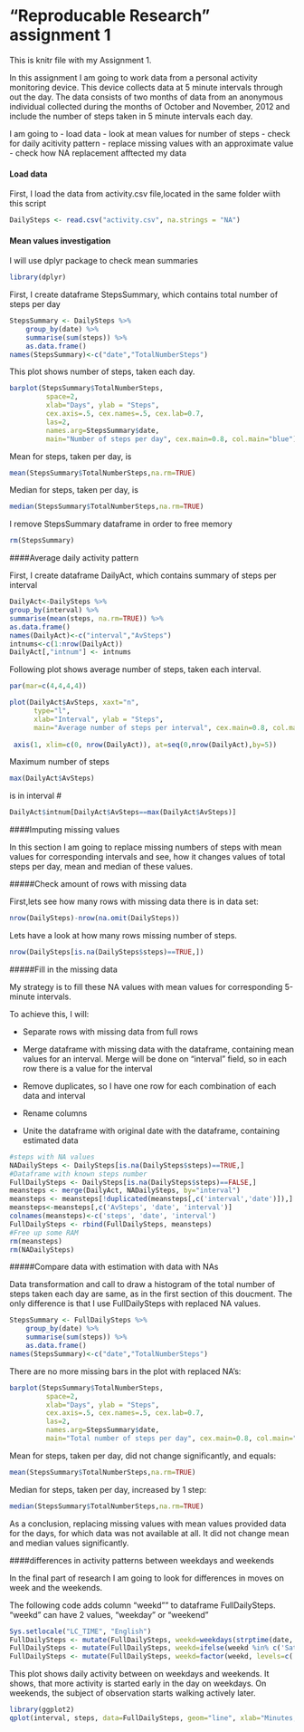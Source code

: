 "Reproducable Research" assignment 1
====================================


This is knitr file with my Assignment 1.

In this assignment I am going to work data from a personal activity monitoring device. This device collects data at 5 minute intervals through out the day. The data consists of two months of data from an anonymous individual collected during the months of October and November, 2012 and include the number of steps taken in 5 minute intervals each day.


I am going to 
- load data 
- look at mean values for number of steps
- check for daily acitivity pattern
- replace missing values with an approximate value
- check how NA replacement afftected my data

#### Load data

First, I load the data from activity.csv file,located in the same folder wiith this script

```r
DailySteps <- read.csv("activity.csv", na.strings = "NA")

```

#### Mean values investigation
I will use dplyr package to check mean summaries
```r
library(dplyr)
```

First, I create dataframe StepsSummary, which contains total number of steps per day


```r
StepsSummary <- DailySteps %>%
    group_by(date) %>%
    summarise(sum(steps)) %>%
    as.data.frame()
names(StepsSummary)<-c("date","TotalNumberSteps")
```

This plot shows number of steps, taken each day.

```r
barplot(StepsSummary$TotalNumberSteps, 
         space=2, 
         xlab="Days", ylab = "Steps", 
         cex.axis=.5, cex.names=.5, cex.lab=0.7, 
         las=2, 
         names.arg=StepsSummary$date, 
         main="Number of steps per day", cex.main=0.8, col.main="blue")
```

Mean for steps, taken per day, is 
```r
mean(StepsSummary$TotalNumberSteps,na.rm=TRUE)
```


Median for steps, taken per day, is 
```r
median(StepsSummary$TotalNumberSteps,na.rm=TRUE)
```
I remove StepsSummary dataframe in order to free memory
```r
rm(StepsSummary)
```

####Average daily activity pattern

First, I create dataframe DailyAct, which contains summary of steps per interval

```r

DailyAct<-DailySteps %>%
group_by(interval) %>%
summarise(mean(steps, na.rm=TRUE)) %>%
as.data.frame()
names(DailyAct)<-c("interval","AvSteps")
intnums<-c(1:nrow(DailyAct))
DailyAct[,"intnum"] <- intnums

```

Following plot shows average number of steps, taken each interval.

```r
par(mar=c(4,4,4,4))

plot(DailyAct$AvSteps, xaxt="n", 
      type="l",  
      xlab="Interval", ylab = "Steps",  
      main="Average number of steps per interval", cex.main=0.8, col.main="blue")
 
 axis(1, xlim=c(0, nrow(DailyAct)), at=seq(0,nrow(DailyAct),by=5))
```
Maximum number of steps 
```r
max(DailyAct$AvSteps) 
```

is in interval #
```r
DailyAct$intnum[DailyAct$AvSteps==max(DailyAct$AvSteps)]
```


####Imputing missing values

In this section I am going to replace missing numbers of steps with mean values for corresponding intervals and see, how it changes values of total steps per day, mean and median of these values.

#####Check amount of rows with missing data

First,lets see how many rows with missing data there is in data set:

```r
nrow(DailySteps)-nrow(na.omit(DailySteps))
```

Lets have a look at how many rows missing number of steps.

```r
nrow(DailySteps[is.na(DailySteps$steps)==TRUE,])
```
#####Fill in the missing data

My strategy is to  fill these NA values with mean values for corresponding 5-minute intervals.

To achieve this, I will:

- Separate rows with missing data from full rows 

- Merge dataframe with missing data with the dataframe, containing mean values for an interval. Merge will be done on "interval" field, so in each row there is a value for the interval

- Remove duplicates, so I have one row for each combination of each data and interval

- Rename columns

- Unite the dataframe with original date with the dataframe, containing estimated data


```r
#steps with NA values
NADailySteps <- DailySteps[is.na(DailySteps$steps)==TRUE,]
#Dataframe with known steps number
FullDailySteps <- DailySteps[is.na(DailySteps$steps)==FALSE,]
meansteps <- merge(DailyAct, NADailySteps, by="interval")
meansteps <- meansteps[!duplicated(meansteps[,c('interval','date')]),]
meansteps<-meansteps[,c('AvSteps', 'date', 'interval')]
colnames(meansteps)<-c('steps', 'date', 'interval')
FullDailySteps <- rbind(FullDailySteps, meansteps)
#Free up some RAM
rm(meansteps)
rm(NADailySteps)
```
#####Compare data with estimation with data with NAs

Data transformation and call to draw a histogram of the total number of steps taken each day are same, as in the first section of this doucment.
The only difference is that I use FullDailySteps with replaced NA values.

```r
StepsSummary <- FullDailySteps %>%
    group_by(date) %>%
    summarise(sum(steps)) %>%
    as.data.frame()
names(StepsSummary)<-c("date","TotalNumberSteps")

```
There are no more missing bars in the plot with replaced NA's:

```r
barplot(StepsSummary$TotalNumberSteps, 
         space=2, 
         xlab="Days", ylab = "Steps", 
         cex.axis=.5, cex.names=.5, cex.lab=0.7, 
         las=2, 
         names.arg=StepsSummary$date, 
         main="Total number of steps per day", cex.main=0.8, col.main="blue")
```

Mean for steps, taken per day, did not change significantly, and equals: 
```r
mean(StepsSummary$TotalNumberSteps,na.rm=TRUE)
```


Median for steps, taken per day, increased by 1 step: 
```r
median(StepsSummary$TotalNumberSteps,na.rm=TRUE)
```

As a conclusion, replacing missing values with mean values provided data for the days, for which data was not available at all.
It did not change mean and median values significantly.

####differences in activity patterns between weekdays and weekends

In the final part of research I am going to look for differences in moves on week and the weekends.

The following code adds column "weekd"" to dataframe FullDailySteps.
"weekd" can have 2 values, "weekday" or "weekend"
```r
Sys.setlocale("LC_TIME", "English")
FullDailySteps <- mutate(FullDailySteps, weekd=weekdays(strptime(date, "%Y-%m-%d")))
FullDailySteps <- mutate(FullDailySteps, weekd=ifelse(weekd %in% c('Saturday','Sunday'), 'Weekend', 'Weekday'))
FullDailySteps <- mutate(FullDailySteps, weekd=factor(weekd, levels=c('Weekday', 'Weekend')))

```

This plot shows daily activity between on weekdays and weekends.
It shows, that more activity is started early in the day on weekdays.
On weekends, the subject of observation starts walking actively later.


```r
library(ggplot2)
qplot(interval, steps, data=FullDailySteps, geom="line", xlab="Minutes, 5 minute intervals", ylab="Steps", facets=weekd ~.)

```

